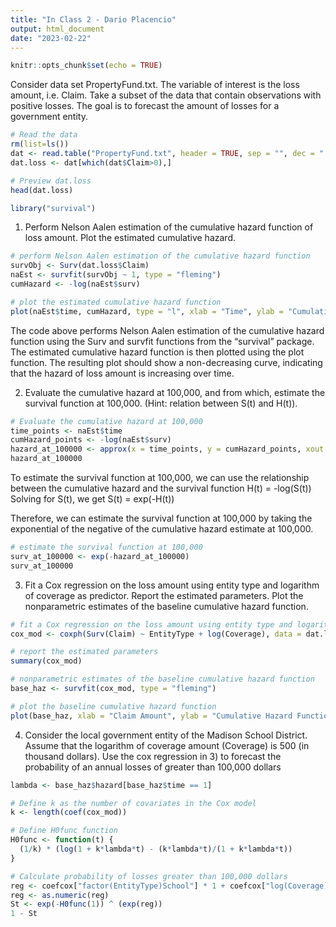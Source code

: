 ```yaml
---
title: "In Class 2 - Dario Placencio"
output: html_document
date: "2023-02-22"
---
```


```r
knitr::opts_chunk$set(echo = TRUE)
```

Consider data set PropertyFund.txt. The variable of interest is the loss amount, i.e. Claim. Take a subset of the data that contain observations with positive losses. The goal is to forecast the amount of losses for a government entity.

```r
# Read the data
rm(list=ls())
dat <- read.table("PropertyFund.txt", header = TRUE, sep = "", dec = ".")
dat.loss <- dat[which(dat$Claim>0),]

# Preview dat.loss
head(dat.loss)
```
```r
library("survival")
```

1. Perform Nelson Aalen estimation of the cumulative hazard function of loss amount. Plot the estimated cumulative hazard.

```r
# perform Nelson Aalen estimation of the cumulative hazard function
survObj <- Surv(dat.loss$Claim)
naEst <- survfit(survObj ~ 1, type = "fleming")
cumHazard <- -log(naEst$surv)
```

```r
# plot the estimated cumulative hazard function
plot(naEst$time, cumHazard, type = "l", xlab = "Time", ylab = "Cumulative Hazard", main = "Nelson Aalen Estimation of Cumulative Hazard Function")
```
The code above performs Nelson Aalen estimation of the cumulative hazard function using the Surv and survfit functions from the "survival" package. The estimated cumulative hazard function is then plotted using the plot function. The resulting plot should show a non-decreasing curve, indicating that the hazard of loss amount is increasing over time.

2. Evaluate the cumulative hazard at 100,000, and from which, estimate the survival function at 100,000. (Hint: relation between S(t) and H(t)).

```r
# Evaluate the cumulative hazard at 100,000
time_points <- naEst$time
cumHazard_points <- -log(naEst$surv)
hazard_at_100000 <- approx(x = time_points, y = cumHazard_points, xout = 100000)$y
hazard_at_100000
```

To estimate the survival function at 100,000, we can use the relationship between the cumulative hazard and the survival function
H(t) = -log(S(t))
Solving for S(t), we get
S(t) = exp(-H(t))

Therefore, we can estimate the survival function at 100,000 by taking the exponential of the negative of the cumulative hazard estimate at 100,000.

```r
# estimate the survival function at 100,000
surv_at_100000 <- exp(-hazard_at_100000)
surv_at_100000
```

3. Fit a Cox regression on the loss amount using entity type and logarithm of coverage as predictor. Report the estimated parameters. Plot the nonparametric estimates of the baseline cumulative hazard function.

```r
# fit a Cox regression on the loss amount using entity type and logarithm of coverage as predictors
cox_mod <- coxph(Surv(Claim) ~ EntityType + log(Coverage), data = dat.loss)

# report the estimated parameters
summary(cox_mod)
```

```r
# nonparametric estimates of the baseline cumulative hazard function
base_haz <- survfit(cox_mod, type = "fleming")

# plot the baseline cumulative hazard function
plot(base_haz, xlab = "Claim Amount", ylab = "Cumulative Hazard Function", main = "Nonparametric Estimate of Baseline Cumulative Hazard")
```
4. Consider the local government entity of the Madison School District. Assume that the logarithm of coverage amount (Coverage) is 500 (in thousand dollars). Use the cox regression in 3) to forecast the probability of an annual losses of greater than 100,000 dollars

```r
lambda <- base_haz$hazard[base_haz$time == 1]

# Define k as the number of covariates in the Cox model
k <- length(coef(cox_mod))

# Define H0func function
H0func <- function(t) {
  (1/k) * (log(1 + k*lambda*t) - (k*lambda*t)/(1 + k*lambda*t))
}

# Calculate probability of losses greater than 100,000 dollars
reg <- coefcox["factor(EntityType)School"] * 1 + coefcox["log(Coverage)"] * log(500)
reg <- as.numeric(reg)
St <- exp(-H0func(1)) ^ (exp(reg))
1 - St
```

